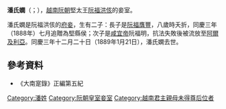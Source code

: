 '''潘氏嫻'''（{{vie|v='''Phan Thị Nhàn'''|hn=潘氏嫻}}；{{bd|？||1889年|1月21日|catIdx=P潘}}），[[越南|越南]][[阮朝|阮朝]]堅太王[[阮福洪侅|阮福洪侅]]的妾室。

潘氏嫻是阮福洪侅的[[府妾|府妾]]，生有二子：長子是[[阮福膺豐|阮福膺豐]]，八歲時夭折，同慶三年（1888年）七月追贈為堅縣侯；次子是[[咸宜帝|咸宜帝]]阮福明，抗法失敗後被流放至[[阿爾及利亞|阿爾及利亞]]。同慶三年十二月二十日（1889年1月21日），潘氏嫻去世。

==參考資料==
*《大南寔錄》正編第五紀

{{西山朝及阮朝皇后}}

[[Category:潘姓|Category:潘姓]]
[[Category:阮朝皇室妾室|Category:阮朝皇室妾室]]
[[Category:越南君主親母未得尊后位者|Category:越南君主親母未得尊后位者]]